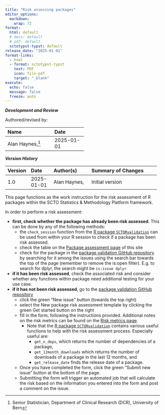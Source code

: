 ```yaml
---
title: "Risk assessing packages"
editor_options:
  markdown:
    wrap: 72
format: 
  html: default
  # docx: default
  # pdf: default
  sctotypst-typst: default
release_date: "2025-01-01"
format-links:
  - html
  - format: sctotypst-typst
    text: PDF
    icon: file-pdf
    target: "_blank"
execute:
  echo: false
  message: false
  freeze: auto
---
```


::: {.callout-note collapse="true" title="Document development, review and version history"}

***Development and Review***

Authored/revised by:

`#set align(center)`{=typst}

+-----------------------+------------+
| Name                  | Date       |
|                       |            |
+:======================+:===========+
| Alan Haynes,[^1]      | 2025-01-01 |
+-----------------------+------------+

[^1]: Senior Statistician, Department of Clinical Research (DCR), University of Bern


`#set align(left)`{=typst}

***Version History***

`#set align(center)`{=typst}

+---------+------------+--------------------+-------------------------------------+
| Version | Date       | Author(s)          | Summary of Changes                  |
+:========+:===========+:===================+:====================================+
| 1.0     | 2025-01-01 | Alan Haynes,       | Initial version                     |
+---------+------------+--------------------+-------------------------------------+

`#set align(left)`{=typst}

:::

This page functions as the work instruction for the risk assessment of R 
packages within the SCTO Statistics & Methodology Platform framework. 

In order to perform a risk assessment: 

- **first, check whether the package has already been risk assessed**. This can be done by any of the following methods:
  - the `check_session` function from the [R package `SCTORvalidation`](https://swissclinicaltrialorganisation.github.io/SCTORvalidation_Rpackage/){target="_blank"} can be used from within your R session to check if a package has been risk assessed.
  - check the table on the [Package assessment page](../results/pkgassessment.qmd){target="_blank"} of this site
  - check for the package in the [package validation GitHub repository](https://www.github.com/SwissClinicalTrialOrganisation/pkg_validation/issues){target="_blank"} by searching for it among the issues using the search bar towards the top of the page (remember to remove the is:open filter). E.g. to search for dplyr, the search might be `is:issue dplyr`
- **if it has been risk assessed**, check the associated risk and consider whether any functions within package need additional testing for your use case.
- **if it has not been risk assessed**, go to the [package validation GitHub repository](https://www.github.com/SwissClinicalTrialOrganisation/validation_platform/issues){target="_blank"}
  - click the green "New issue" button (towards the top right)
  - select the New package risk assessment template by clicking the green Get started button on the right
  - fill in the form, following the instructions provided. Additional notes on the risk metrics can be found on the [Risk metrics page](../sop/sop_pkg_risk_assess.qmd).
    - Note that the [R package `SCTORvalidation`](https://swissclinicaltrialorganisation.github.io/SCTORvalidation_Rpackage/){target="_blank"} contains various useful functions to help with the risk assessment process. Especially useful are:
      - `get_n_deps`, which returns the number of dependencies of a package,
      - `get_12month_downloads` which returns the number of downloads of a package in the last 12 months, and 
      - `get_release_date` finds the release date of a package.
  - Once you have completed the form, click the green "Submit new issue" button at the bottom of the page.
  - Submitting the form will trigger an automated job that will calculate the risk based on the information you entered into the form and post a comment on the issue. 
  

